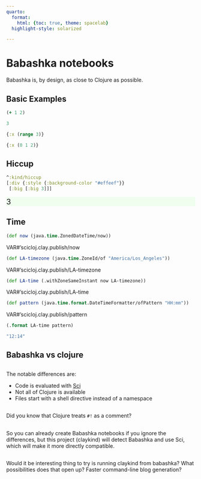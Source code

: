 ```yaml
---
quarto:
  format:
    html: {toc: true, theme: spacelab}
  highlight-style: solarized

---
```


<style>
.printedClojure .sourceCode {
  background-color: transparent;
  border-style: none;
}
</style>
# Babashka notebooks

Babashka is, by design, as close to Clojure as possible.

## Basic Examples

```clojure
(+ 1 2)
```
<div class="printedClojure">
```clojure
3

```
</div>

```clojure
{:x (range 3)}
```
<div class="printedClojure">
```clojure
{:x (0 1 2)}

```
</div>

## Hiccup

```clojure
^:kind/hiccup
[:div {:style {:background-color "#effeef"}}
 [:big [:big 3]]]
```
<div style="background-color:#effeef;"><big><big>3</big></big></div>
## Time

```clojure
(def now (java.time.ZonedDateTime/now))
```
<div>VAR#'scicloj.clay.publish/now</div>
```clojure
(def LA-timezone (java.time.ZoneId/of "America/Los_Angeles"))
```
<div>VAR#'scicloj.clay.publish/LA-timezone</div>
```clojure
(def LA-time (.withZoneSameInstant now LA-timezone))
```
<div>VAR#'scicloj.clay.publish/LA-time</div>
```clojure
(def pattern (java.time.format.DateTimeFormatter/ofPattern "HH:mm"))
```
<div>VAR#'scicloj.clay.publish/pattern</div>
```clojure
(.format LA-time pattern)
```
<div class="printedClojure">
```clojure
"12:14"

```
</div>

## Babashka vs clojure

##

The notable differences are:

* Code is evaluated with [Sci](https://github.com/babashka/SCI)
* Not all of Clojure is available
* Files start with a shell directive instead of a namespace

##

Did you know that Clojure treats `#!` as a comment?

##

So you can already create Babashka notebooks if you ignore the differences,
but this project (claykind) will detect Babashka and use Sci,
which will make it more directly compatible.

##

Would it be interesting thing to try is running claykind from babashka?
What possibilities does that open up?
Faster command-line blog generation?
